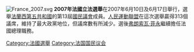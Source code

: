 [[Image:France_2007.svg|right]]
'''2007年法國立法選舉'''在2007年6月10日及6月17日舉行，選舉[[法蘭西第五共和國|法蘭西第五共和國]]的第13屆[[國民議會_(法國)|國民議會]]成員。[[人民運動聯盟|人民運動聯盟]]在這次選舉贏得313個議席，維持了最大政黨地位，但議席數有所減少。選後[[弗朗索瓦·菲永|弗朗索瓦·菲永]]繼續擔任法國總理職務。
{{法國選舉}}
[[Category:法國選舉|Category:法國選舉]]
[[Category:法国国民议会|Category:法国国民议会]]